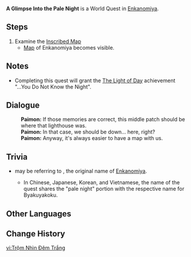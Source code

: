 {{Quest Infobox
|image         = World Quest A Glimpse Into the Pale Night.png
|type          = World
|region        = Inazuma
|area          = Enkanomiya
|requirement   = Talk to [[Enjou]] during [[The Subterranean Trials of Drake and Serpent]]
|startLocation = [[The Narrows]], [[Enkanomiya]], [[Inazuma]]
|mora          = 10,000
|other         = {{Card|Adventurer's Experience|4}}
|characters    = Paimon; Traveler
}}
'''A Glimpse Into the Pale Night''' is a World Quest in [[Enkanomiya]].

==Steps==
# Examine the [[Inscribed Map]]
#* [[Map]] of Enkanomiya becomes visible.

==Notes==
*Completing this quest will grant the [[The Light of Day]] achievement "...You Do Not Know the Night".

==Dialogue==
{{Quest Description|You decide to investigate the "map carving" in front of you...}}
{{Dialogue start}}
:'''Paimon:''' If those memories are correct, this middle patch should be where that lighthouse was.
:'''Paimon:''' In that case, we should be down... here, right?
:'''Paimon:''' Anyway, it's always easier to have a map with us.
{{Dialogue end}}

==Trivia==
* {{Lang|"Pale Night"|ja=白夜|ja_lit=white night}} may be referring to {{Lang|Byakuyakoku|ja=白夜国|ja_rm=Byakuyakoku|ja_tl=Land of the White Night}}, the original name of [[Enkanomiya]].
** In Chinese, Japanese, Korean, and Vietnamese, the name of the quest shares the "pale night" portion with the respective name for Byakuyakoku.

==Other Languages==
{{Other Languages
|en      = A Glimpse Into the Pale Night
|zhs     = 窥见白夜
|zhs_rm  = Kuījiàn Báiyè
|zht     = 窺見白夜
|zht_rm  = Kuījiàn Báiyè
|zh_tl   = Glimpse of White Night
|ja      = 白夜を覗く
|ja_rm   = Byakuya wo Nozoku
|ja_tl   = Glimpse into the White Night
|ko      = 백야를 엿보다
|ko_rm   = Baek'ya-reul Yeotboda
|ko_tl   = Peep into White Night
|es      = Destello en la noche blanca
|es_tl   = Flash In The White Night
|fr      = Un coup d'œil dans la nuit pâle
|fr_tl   = A Look Into the Pale Night
|ru      = Проблеск в Белой ночи
|ru_tl   = 
|th      = มองเข้าไปในราตรีสีขาว
|th_rm   = 
|th_tl   = 
|vi      = Trộm Nhìn Đêm Trắng
|vi_tl   = 
|de      = Ein Blick in die Helle Nacht
|de_tl   = A Glimpse Into the Pale Night
|id      = Mengintip Malam yang Pucat
|id_tl   = Peeking into the Pale Night
|pt      = Um Olhar na Noite Branca
|pt_tl   = A Gaze into the White Night
}}

==Change History==
{{Change History|2.4}}

[[vi:Trộm Nhìn Đêm Trắng]]